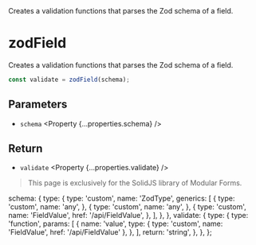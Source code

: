 
<Title>zodField</Title>
<Description>
  Creates a validation functions that parses the Zod schema of a field.
</Description>

# zodField

<Solid block>

Creates a validation functions that parses the Zod schema of a field.

```ts
const validate = zodField(schema);
```

## Parameters

- `schema` <Property {...properties.schema} />

## Return

- `validate` <Property {...properties.validate} />

</Solid>

<Qwik block>

> This page is exclusively for the SolidJS library of Modular Forms.

</Qwik>

  schema: {
    type: {
      type: 'custom',
      name: 'ZodType',
      generics: [
        {
          type: 'custom',
          name: 'any',
        },
        {
          type: 'custom',
          name: 'any',
        },
        {
          type: 'custom',
          name: 'FieldValue',
          href: '/api/FieldValue',
        },
      ],
    },
  },
  validate: {
    type: {
      type: 'function',
      params: [
        {
          name: 'value',
          type: { type: 'custom', name: 'FieldValue', href: '/api/FieldValue' },
        },
      ],
      return: 'string',
    },
  },
};
